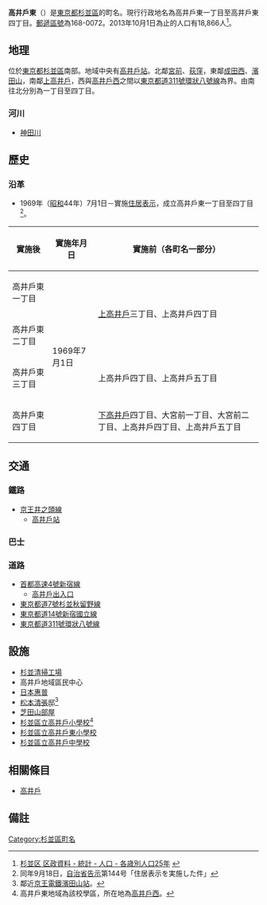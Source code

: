 {{Pathnav|日本|東京都|杉並區|frame=1}}
{{Infobox Settlement
|official_name = 高井戶東
|native_name =
|settlement_type = [[町|町]]
|image_skyline = Tokyo metro road 311-2006-01-28.jpg
|imagesize = 240px
|image_caption = [[高井戶站|高井戶站]]往[[東京都道311號環狀状八號線|東京都道311號環狀状八號線]]外回方向所見。道路右側為高井戶東。
|image_flag =
|image_seal =
| image_map =
| map_caption =
|subdivision_type = [[國家|國家]]
|subdivision_name = [[File:Flag_of_Japan.svg|border]] [[日本|日本]]
|subdivision_type1 = [[都道府縣|都道府縣]]
|subdivision_name1 = [[File:Flag_of_Tokyo_Prefecture.svg|25px]] [[東京都|東京都]]
|subdivision_type2 = [[東京都區部|特別區]]
|subdivision_name2 = [[File:Flag_of_Suginami,_Tokyo.svg|25px]] [[杉並區|杉並區]]
|subdivision_type3 =
|subdivision_name3 =
|established_title =
|established_date =
|government_type =
|leader_title =
|leader_name =
|area_magnitude =
|area_total_sq_mi =
|area_total_km2 =
|area_land_sq_mi =
|area_land_km2 =
|area_urban_sq_mi =
|area_urban_km2 =
|area_metro_km2 =
|area_metro_sq_mi =
|population_as_of= 2013年（平成25年）10月1日
|population_footnotes =
|population_total = 18866
|population_urban =
|population_metro =
|population_density_sq_mi =
|population_density_km2 =
| timezone = [[日本標準時間|JST]]
| utc_offset = +9
|timezone_DST =
|utc_offset_DST =
|latd=|latm=|lats=|latNS=
|longd=|longm=|longs=|longEW=
|elevation_footnotes=
|elevation_m =
|elevation_ft =
|postal_code_type = [[郵遞區號|郵遞區號]]
|postal_code = 168-0072
|area_code =
|website =
|footnotes =
}}
'''高井戶東'''（{{jpn|j=高井戸東|hg=たかいどひがし|rm=Takaido-higashi|f=y}}）是[[東京都|東京都]][[杉並區|杉並區]]的町名。現行行政地名為高井戶東一丁目至高井戶東四丁目。[[郵遞區號|郵遞區號]]為168-0072。2013年10月1日為止的人口有18,866人<ref>[http://www2.city.suginami.tokyo.jp/library/file/h2510_age.xls 杉並区 区政資料 - 統計 - 人口 - 各歳別人口25年] {{webarchive|url=https://web.archive.org/web/20131022132215/http://www2.city.suginami.tokyo.jp/library/file/h2510_age.xls |date=2013-10-22 }}</ref>。

== 地理 ==
位於[[東京都|東京都]][[杉並區|杉並區]]南部。地域中央有[[高井戶站|高井戶站]]。北鄰[[宮前_(杉並區)|宮前]]、[[荻窪_(杉並區)|荻窪]]，東鄰[[成田西|成田西]]、[[濱田山|濱田山]]，南鄰[[上高井戶|上高井戶]]，西與[[高井戶西|高井戶西]]之間以[[東京都道311號環狀八號線|東京都道311號環狀八號線]]為界。由南往北分別為一丁目至四丁目。

=== 河川 ===
* [[神田川_(東京都)|神田川]]

== 歷史 ==
=== 沿革 ===
* 1969年（[[昭和|昭和]]44年）7月1日－實施[[住居表示|住居表示]]，成立高井戶東一丁目至四丁目<ref>同年9月18日，[[自治省|自治省]][[告示|告示]]第144号「住居表示を実施した件」</ref>。
{| class="wikitable"
|-
!實施後
!實施年月日
!實施前（各町名一部分）
|-
|高井戶東一丁目
| rowspan="4" |1969年7月1日
| rowspan="2" |[[上高井戶|上高井戶]]三丁目、上高井戶四丁目
|-
|高井戶東二丁目
|-
|高井戶東三丁目
|上高井戶四丁目、上高井戶五丁目
|-
|高井戶東四丁目
|[[下高井戶|下高井戶]]四丁目、大宮前一丁目、大宮前二丁目、上高井戶四丁目、上高井戶五丁目
|}

== 交通 ==
=== 鐵路 ===
* [[京王井之頭線|京王井之頭線]]
** [[高井戶站|高井戶站]]

=== 巴士 ===
{{See|高井戶站#巴士路線}}

=== 道路 ===
* [[首都高速4號新宿線|首都高速4號新宿線]]
** [[高井戶IC|高井戶出入口]]
* [[東京都道7號杉並秋留野線|東京都道7號杉並秋留野線]]
* [[東京都道14號新宿國立線|東京都道14號新宿國立線]]
* [[東京都道311號環狀八號線|東京都道311號環狀八號線]]

== 設施 ==
* [[杉並清掃工場|杉並清掃工場]]
* 高井戶地域區民中心
* [[惠普|日本惠普]]
* [[松本清張|松本清張]]邸<ref>鄰近[[京王電鐵|京王電鐵]][[濱田山站|濱田山站]]。</ref>
* [[芝田山部屋|芝田山部屋]]
* [[杉並區立高井戶小學校|杉並區立高井戶小學校]]<ref>高井戶東地域為該校學區，所在地為[[高井戶西|高井戶西]]。</ref>
* [[杉並區立高井戶東小學校|杉並區立高井戶東小學校]]
* [[杉並區立高井戶中學校|杉並區立高井戶中學校]]

== 相關條目 ==
* [[高井戶|高井戶]]

== 備註 ==
{{Reflist}}

{{Geographic Location
|Centre = 高井戶東
|North = [[荻窪_(杉並區)|荻窪]]
|Northeast = [[成田西|成田西]]
|East = [[濱田山|濱田山]]
|Southeast =
|South = [[上高井戶|上高井戶]]
|Southwest =
|West = [[高井戶西|高井戶西]]
|Northwest = [[宮前_(杉並區)|宮前]]
|image =
}}

{{杉並區的町名}}

{{DEFAULTSORT:Takaido-Higashi}}
[[Category:杉並區町名|Category:杉並區町名]]